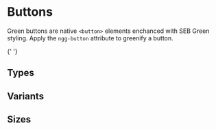 
<style>{`
    div[id^=story--] > div{
        height: auto !important;
    }
`}</style>

# Buttons

Green buttons are native `<button>` elements enchanced with SEB Green styling. Apply the `ngg-button` attribute to greenify a button.

{' '}
<Story id="components-form-button--default" />

## Types

<Canvas>
  <Story id="components-form-button--types" />
</Canvas>

## Variants

<Canvas>
  <Story id="components-form-button--variants" />
</Canvas>

## Sizes

<Canvas>
  <Story id="components-form-button--sizes" />
</Canvas>
